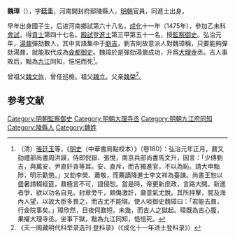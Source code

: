 '''魏璋'''（{{bd|1443年||？}}），字'''廷圭'''，河南開封府鄢陵縣人，[[明朝|明朝]]官員，同進士出身。

早年出身國子生，后进河南鄉試第六十八名。[[成化|成化]]十一年（1475年），參加乙未科[[會試|會試]]，得[[貢士|貢士]]第四十七名。[[殿試|殿試]]登[[進士|進士]]第三甲第五十一名，授[[監察御史|監察御史]]。弘治元年，[[湯鼐|湯鼐]]彈劾數人，其中言語集中于[[劉吉|劉吉]]，劉吉則故意派人對魏璋稱，只要能夠彈劾湯鼐，就能取代成為[[僉都御史|僉都御史]]。魏璋於是彈劾湯鼐成功，升爲[[大理寺|大理寺]]丞。吉人事敗后，黜為[[九江|九江]]同知，悒悒而死<ref>（清）[[張廷玉|張廷玉]]等，《[[明史|明史]]（中華書局點校本）》（卷180）：弘治元年正月，鼐又劾禮部尚書周洪謨，侍郎倪嶽、張悅，南京兵部尚書馬文升，因言：「少傅劉吉，與萬安、尹直奸貪等耳。安、直斥，而吉獨進官，不以為恥。請大申黜陟，明示勸懲。」又劾李榮、蕭敬，而薦謫降進士李文祥為臺諫。尚書王恕以盛暑請輟經筵，鼐極言不可，語侵恕。當是時，帝更新庶政，言路大開。新進者爭，欲以功名自見。封章旁午，頗傷激訐，鼐意氣尤銳。其所抨擊，間及海內人望，以故大臣多畏之，而吉尤不能堪。使人啖御史魏璋曰：「君能去鼐，行僉院事矣。」璋欣然，日夜伺鼐短。未幾，而吉人之獄起。璋既為吉心腹，果擢大理寺丞。坐事下獄，黜為九江同知，悒悒死。</ref>。

曾祖父[[魏文佐|魏文佐]]，曾任巡檢。祖父[[魏立|魏立]]。父亲[[魏榮|魏榮]]<ref>《天一阁藏明代科举录选刊·登科录》（《成化十一年进士登科录》）</ref>。

==参考文献==
{{wikisource|明史/卷180}}
{{reflist}}
{{明朝人物小作品}}
{{成化十一年乙未科殿試金榜}}

{{DEFAULTSORT:Wei魏}}
[[Category:明朝監察御史|Category:明朝監察御史]]
[[Category:明朝大理寺丞|Category:明朝大理寺丞]]
[[Category:明朝九江府同知|Category:明朝九江府同知]]
[[Category:陵縣人|Category:陵縣人]]
[[Category:魏姓|Category:魏姓]]